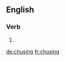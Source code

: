 ==English==

===Verb===
{{head|en|present participle}}

# {{present participle of|chuse|lang=en|nocat=1}}

[[de:chusing]]
[[fr:chusing]]